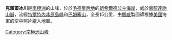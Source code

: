'''克賴策冰川'''是[[南極洲|南極洲]]的山峰，位於[[毛德皇后地|毛德皇后地]]的[[朗希爾德公主海岸|朗希爾德公主海岸]]，處於[[南龍達訥山脈|南龍達訥山脈]]，流經[[特爾特內冰原島峰|特爾特內冰原島峰]]和[[巴姆塞山|巴姆塞山]]，全長15公里，由[[挪威|挪威]]製圖師根據[[美國|美國]]海軍的空中照片繪入地圖。

{{coord|72|13|S|22|10|E|source:GNIS|display=title}}

{{Antarctica-geo-stub}}
[[Category:南極洲山峰|Category:南極洲山峰]]